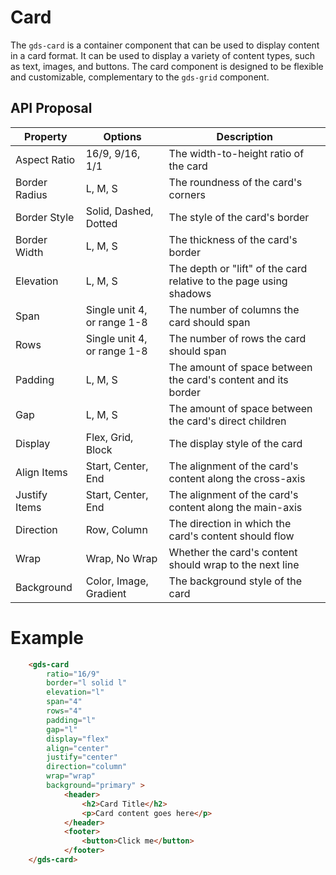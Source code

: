 
<Meta title="Components/Card" />

# Card

The `gds-card` is a container component that can be used to display content in a card format. It can be used to display a variety of content types, such as text, images, and buttons. The card component is designed to be flexible and customizable, complementary to the `gds-grid` component.


## API Proposal

| Property      | Options                     | Description                                                        |
|---------------|-----------------------------|--------------------------------------------------------------------|
| Aspect Ratio  | 16/9, 9/16, 1/1             | The width-to-height ratio of the card                              |
| Border Radius | L, M, S                     | The roundness of the card's corners                                |
| Border Style  | Solid, Dashed, Dotted       | The style of the card's border                                     |
| Border Width  | L, M, S                     | The thickness of the card's border                                 |
| Elevation     | L, M, S                     | The depth or "lift" of the card relative to the page using shadows |
| Span          | Single unit 4, or range 1-8 | The number of columns the card should span                         |
| Rows          | Single unit 4, or range 1-8 | The number of rows the card should span                            |
| Padding       | L, M, S                     | The amount of space between the card's content and its border      |
| Gap           | L, M, S                     | The amount of space between the card's direct children             |
| Display       | Flex, Grid, Block           | The display style of the card                                      |
| Align Items   | Start, Center, End          | The alignment of the card's content along the cross-axis           |
| Justify Items | Start, Center, End          | The alignment of the card's content along the main-axis            |
| Direction     | Row, Column                 | The direction in which the card's content should flow              |
| Wrap          | Wrap, No Wrap               | Whether the card's content should wrap to the next line            |
| Background    | Color, Image, Gradient      | The background style of the card                                   |

# Example  

```html
    <gds-card 
        ratio="16/9"
        border="l solid l"
        elevation="l"
        span="4"
        rows="4"
        padding="l"
        gap="l"
        display="flex"
        align="center"
        justify="center"
        direction="column"
        wrap="wrap"
        background="primary" >
            <header>
                <h2>Card Title</h2>
                <p>Card content goes here</p>
            </header>
            <footer>
                <button>Click me</button>
            </footer>
    </gds-card>
```